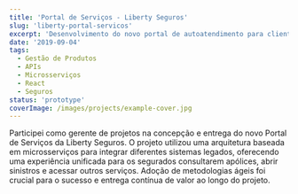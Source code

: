```yaml
---
title: 'Portal de Serviços - Liberty Seguros'
slug: 'liberty-portal-servicos'
excerpt: 'Desenvolvimento do novo portal de autoatendimento para clientes da Liberty Seguros, unificando serviços e melhorando a experiência do usuário.'
date: '2019-09-04'
tags:
  - Gestão de Produtos
  - APIs
  - Microsserviços
  - React
  - Seguros
status: 'prototype'
coverImage: /images/projects/example-cover.jpg
---
```


Participei como gerente de projetos na concepção e entrega do novo Portal de Serviços da Liberty Seguros. O projeto utilizou uma arquitetura baseada em microsserviços para integrar diferentes sistemas legados, oferecendo uma experiência unificada para os segurados consultarem apólices, abrir sinistros e acessar outros serviços. Adoção de metodologias ágeis foi crucial para o sucesso e entrega contínua de valor ao longo do projeto.